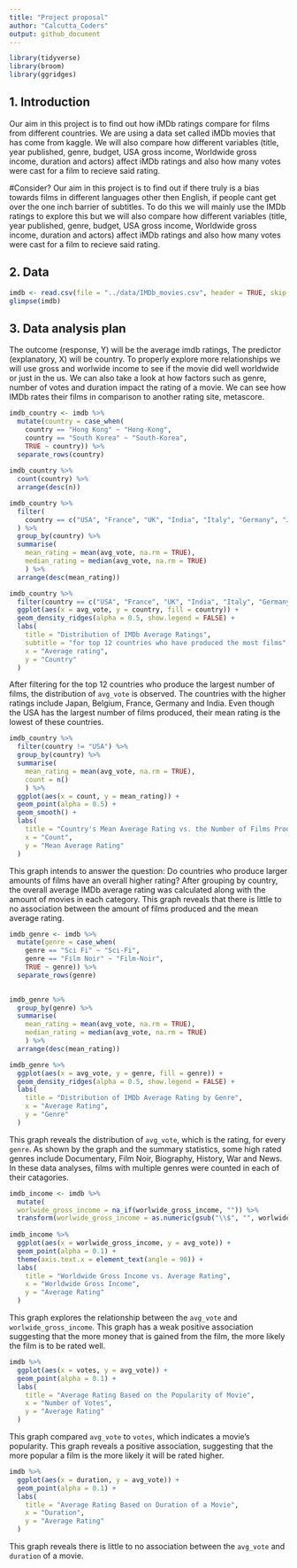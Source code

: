 ```yaml
---
title: "Project proposal"
author: "Calcutta_Coders"
output: github_document
---
```


```r
library(tidyverse)
library(broom)
library(ggridges)
```

## 1. Introduction

Our aim in this project is to find out how iMDb ratings compare for films from different countries. We are using a data set called iMDb movies that has come from kaggle. We will also compare how different variables (title, year published, genre, budget, USA gross income, Worldwide gross income, duration and actors) affect iMDb ratings and also how many votes were cast for a film to recieve said rating.

#Consider?
Our aim in this project is to find out if there truly is a bias towards films in different languages other then English, if people cant get over the one inch barrier of subtitles. To do this we will mainly use the IMDb ratings to explore this but we will also compare how different variables (title, year published, genre, budget, USA gross income, Worldwide gross income, duration and actors) affect iMDb ratings and also how many votes were cast for a film to recieve said rating.

## 2. Data

```r
imdb <- read.csv(file = "../data/IMDb_movies.csv", header = TRUE, skip = 1)
glimpse(imdb)
```

## 3. Data analysis plan

The outcome (response, Y) will be the average imdb ratings, The predictor (explanatory, X) will be country. To properly explore more relationships we will use gross and worlwide income to see if the movie did well worldwide or just in the us. We can also take a look at how factors such as genre, number of votes and duration impact the rating of a movie. We can see how IMDb rates their films in comparison to another rating site, metascore.

```r
imdb_country <- imdb %>%
  mutate(country = case_when(
    country == "Hong Kong" ~ "Hong-Kong",
    country == "South Korea" ~ "South-Korea",
    TRUE ~ country)) %>%
  separate_rows(country)
  
imdb_country %>%
  count(country) %>%
  arrange(desc(n))

imdb_country %>%
  filter(
    country == c("USA", "France", "UK", "India", "Italy", "Germany", "Japan", "Canada", "Spain", "Hong-Kong", "Turkey", "Belgium")
  ) %>%
  group_by(country) %>%
  summarise(
    mean_rating = mean(avg_vote, na.rm = TRUE),
    median_rating = median(avg_vote, na.rm = TRUE)
    ) %>%
  arrange(desc(mean_rating))

imdb_country %>%
  filter(country == c("USA", "France", "UK", "India", "Italy", "Germany", "Japan", "Canada", "Spain", "Hong-Kong", "Turkey", "Belgium")) %>%
  ggplot(aes(x = avg_vote, y = country, fill = country)) +
  geom_density_ridges(alpha = 0.5, show.legend = FALSE) +
  labs(
    title = "Distribution of IMDb Average Ratings",
    subtitle = "for top 12 countries who have produced the most films",
    x = "Average rating",
    y = "Country"
  )
```
After filtering for the top 12 countries who produce the largest number of films, the distribution of `avg_vote` is observed. The countries with the higher ratings include Japan, Belgium, France, Germany and India. Even though the USA has the largest number of films produced, their mean rating is the lowest of these countries.

```r
imdb_country %>%
  filter(country != "USA") %>%
  group_by(country) %>%
  summarise(
    mean_rating = mean(avg_vote, na.rm = TRUE),
    count = n()
    ) %>%
  ggplot(aes(x = count, y = mean_rating)) +
  geom_point(alpha = 0.5) +
  geom_smooth() +
  labs(
    title = "Country's Mean Average Rating vs. the Number of Films Produced",
    x = "Count",
    y = "Mean Average Rating"
  )
```

This graph intends to answer the question: Do countries who produce larger amounts of films have an overall higher rating? After grouping by country, the overall average IMDb average rating was calculated along with the amount of movies in each category. This graph reveals that there is little to no association between the amount of films produced and the mean average rating. 

```r
imdb_genre <- imdb %>%
  mutate(genre = case_when(
    genre == "Sci Fi" ~ "Sci-Fi",
    genre == "Film Noir" ~ "Film-Noir",
    TRUE ~ genre)) %>%
  separate_rows(genre)
  

imdb_genre %>%
  group_by(genre) %>%
  summarise(
    mean_rating = mean(avg_vote, na.rm = TRUE),
    median_rating = median(avg_vote, na.rm = TRUE)
    ) %>%
  arrange(desc(mean_rating))

imdb_genre %>%
  ggplot(aes(x = avg_vote, y = genre, fill = genre)) +
  geom_density_ridges(alpha = 0.5, show.legend = FALSE) +
  labs(
    title = "Distribution of IMDb Average Rating by Genre",
    x = "Average Rating",
    y = "Genre"
  )
```
This graph reveals the distribution of `avg_vote`, which is the rating, for every `genre`. As shown by the graph and the summary statistics, some high rated genres include Documentary, Film Noir, Biography, History, War and News. In these data analyses, films with multiple genres were counted in each of their catagories.

```r
imdb_income <- imdb %>%
  mutate( 
  worlwide_gross_income = na_if(worlwide_gross_income, "")) %>%
  transform(worlwide_gross_income = as.numeric(gsub("\\$", "", worlwide_gross_income)))
   
imdb_income %>%
  ggplot(aes(x = worlwide_gross_income, y = avg_vote)) +
  geom_point(alpha = 0.1) +
  theme(axis.text.x = element_text(angle = 90)) +
  labs(
    title = "Worldwide Gross Income vs. Average Rating",
    x = "Worldwide Gross Income",
    y = "Average Rating"
  )
```
This graph explores the relationship between the `avg_vote` and `worlwide_gross_income`. This graph has a weak positive association suggesting that the more money that is gained from the film, the more likely the film is to be rated well.

```r
imdb %>%
  ggplot(aes(x = votes, y = avg_vote)) +
  geom_point(alpha = 0.1) +
  labs(
    title = "Average Rating Based on the Popularity of Movie",
    x = "Number of Votes",
    y = "Average Rating"
  )
```
This graph compared `avg_vote` to `votes`, which indicates a movie's popularity. This graph reveals a positive association, suggesting that the more popular a film is the more likely it will be rated higher.

```r
imdb %>%
  ggplot(aes(x = duration, y = avg_vote)) +
  geom_point(alpha = 0.1) +
  labs(
    title = "Average Rating Based on Duration of a Movie",
    x = "Duration",
    y = "Average Rating"
  )
```
This graph reveals there is little to no association between the `avg_vote` and `duration` of a movie.
